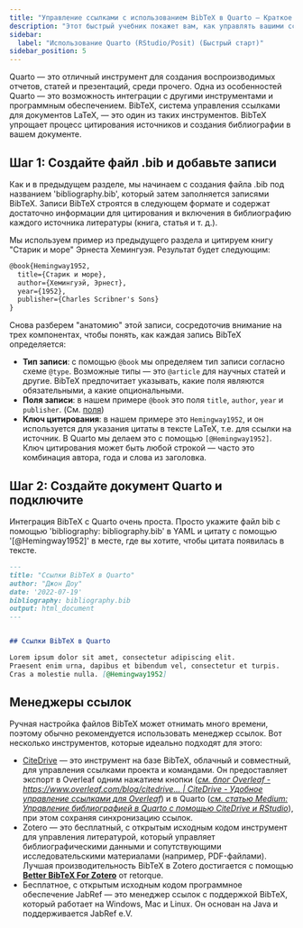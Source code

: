 ```yaml
---
title: "Управление ссылками с использованием BibTeX в Quarto — Краткое руководство"  
description: "Этот быстрый учебник покажет вам, как управлять вашими ссылками с использованием BibTeX. BibTeX — это программное обеспечение для управления ссылками, которое позволяет хранить и организовывать ваши ссылки в простом, удобном формате."  
sidebar:  
  label: "Использование Quarto (RStudio/Posit) (Быстрый старт)"  
sidebar_position: 5  
---
```



Quarto — это отличный инструмент для создания воспроизводимых отчетов, статей и презентаций, среди прочего. Одна из особенностей Quarto — это возможность интеграции с другими инструментами и программным обеспечением. BibTeX, система управления ссылками для документов LaTeX, — это один из таких инструментов. BibTeX упрощает процесс цитирования источников и создания библиографии в вашем документе.

<CiteDrive />

## Шаг 1: Создайте файл .bib и добавьте записи

Как и в предыдущем разделе, мы начинаем с создания файла .bib под названием 'bibliography.bib', который затем заполняется записями BibTeX. Записи BibTeX строятся в следующем формате и содержат достаточно информации для цитирования и включения в библиографию каждого источника литературы (книга, статья и т. д.).

Мы используем пример из предыдущего раздела и цитируем книгу "Старик и море" Эрнеста Хемингуэя. Результат будет следующим:

```latex
@book{Hemingway1952,
  title={Старик и море},
  author={Хемингуэй, Эрнест},
  year={1952},
  publisher={Charles Scribner's Sons}
}
```

Снова разберем "анатомию" этой записи, сосредоточив внимание на трех компонентах, чтобы понять, как каждая запись BibTeX определяется:

* **Тип записи**: с помощью `@book` мы определяем тип записи согласно схеме `@type`. Возможные типы — это `@article` для научных статей и другие. BibTeX предпочитает указывать, какие поля являются обязательными, а какие опциональными.
* **Поля записи**: в нашем примере `@book` это поля `title`, `author`, `year` и `publisher`. (См. [поля](./fields))
* **Ключ цитирования**: в нашем примере это `Hemingway1952`, и он используется для указания цитаты в тексте LaTeX, т.е. для ссылки на источник. В Quarto мы делаем это с помощью `[@Hemingway1952]`. Ключ цитирования может быть любой строкой — часто это комбинация автора, года и слова из заголовка.

## Шаг 2: Создайте документ Quarto и подключите

Интеграция BibTeX с Quarto очень проста. Просто укажите файл bib с помощью 'bibliography: bibliography.bib' в YAML и цитату с помощью '[@Hemingway1952]' в месте, где вы хотите, чтобы цитата появилась в тексте.

```md
---
title: "Ссылки BibTeX в Quarto"
author: "Джон Доу"
date: '2022-07-19'
bibliography: bibliography.bib
output: html_document
---


## Ссылки BibTeX в Quarto

Lorem ipsum dolor sit amet, consectetur adipiscing elit.
Praesent enim urna, dapibus et bibendum vel, consectetur et turpis.
Cras a molestie nulla. [@Hemingway1952]


```

## Менеджеры ссылок

Ручная настройка файлов BibTeX может отнимать много времени, поэтому обычно рекомендуется использовать менеджер ссылок. Вот несколько инструментов, которые идеально подходят для этого:

* [CiteDrive](https://www.citedrive.com/) — это инструмент на базе BibTeX, облачный и совместный, для управления ссылками проекта и командами. Он предоставляет экспорт в Overleaf одним нажатием кнопки ([*см. блог Overleaf - https://www.overleaf.com/blog/citedrive... | CiteDrive - Удобное управление ссылками для Overleaf*](https://www.overleaf.com/blog/citedrive-easy-reference-management-for-overleaf)) и в Quarto ([*см. статью Medium: Управление библиографией в Quarto с помощью CiteDrive и RStudio*](https://citedrive.medium.com/bibliography-management-in-r-markdown-with-citedrive-and-rstudio-2585699dd619)), при этом сохраняя синхронизацию ссылок.
* Zotero — это бесплатный, с открытым исходным кодом инструмент для управления литературой, который управляет библиографическими данными и сопутствующими исследовательскими материалами (например, PDF-файлами). Лучшая производительность BibTeX в Zotero достигается с помощью **[Better BibTeX For Zotero](https://retorque.re/zotero-better-bibtex/)** от retorque.
* Бесплатное, с открытым исходным кодом программное обеспечение JabRef — это менеджер ссылок с поддержкой BibTeX, который работает на Windows, Mac и Linux. Он основан на Java и поддерживается JabRef e.V.

